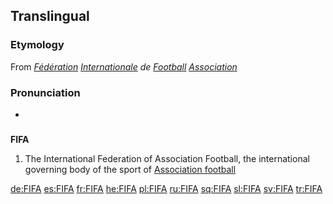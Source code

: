 {{also|fifa}}
==Translingual==
{{wikipedia}}

===Etymology===
From {{etyl|fr}} ''[[fédération|Fédération]] [[international|Internationale]] de [[football#French|Football]] [[association#French|Association]]''

===Pronunciation===
* {{IPA|/fiːfə/|lang=mul}}

==={{acronym}}===
'''FIFA'''

# {{football}} The International Federation of Association Football, the international governing body of the sport of [[association football|Association football]]

[[de:FIFA]]
[[es:FIFA]]
[[fr:FIFA]]
[[he:FIFA]]
[[pl:FIFA]]
[[ru:FIFA]]
[[sq:FIFA]]
[[sl:FIFA]]
[[sv:FIFA]]
[[tr:FIFA]]